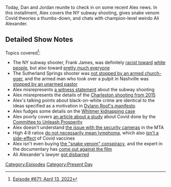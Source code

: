 {{DEFAULTSORT:
    #_EPISODE_0671:April 13, 2022
}}{{Episode
    | title           = April 13, 2022
    | caption         = [https://knowledgefight.libsyn.com/671-april-13-2022 Listen to this episode on Libsyn]
    | episodeNumber   = 671
    | length          = 01:59:00
    | airDate         = April 18, 2022
    | coverageDate    = April 13, 2022
    | previousEpisode = [[670: July 28, 2003]]
    | nextEpisode     = [[672: April 18, 2022]]
}}

{{Stub}}

Today, Dan and Jordan reunite to check in on some recent Alex news.  In this installment, Alex covers the NY subway shooting, gives snake venom Covid theories a thumbs-down, and chats with champion-level weirdo Ali Alexander.

==Detailed Show Notes==

Topics covered<ref>[https://knowledgefight.com/research/2022/4/18/episode-671-april-13-2022 Episode #671: April 13, 2022]</ref>:

*The NY subway shooter, Frank James, was definitely [https://nypost.com/2022/04/13/suspect-frank-james-was-spewing-racist-hate-well-before-brooklyn-shooting/ racist toward] [https://nypost.com/2022/04/12/frank-r-james-idd-as-person-of-interest-in-brooklyn-subway-shooting/ white people], but also toward [https://www.nytimes.com/2022/04/13/nyregion/frank-james-subway-shooting.html pretty much everyone]
*The Sutherland Springs shooter was [https://time.com/5012688/stephen-willeford-interview-texas-church/ not stopped by an armed church-goer], and the armed man who took over a pulpit in Nashville was [https://www.nbcnews.com/news/us-news/tennessee-pastor-tackles-disarms-man-who-brandished-gun-during-church-n1283448 stopped by an unarmed pastor]
*Alex misrepresents [https://nypost.com/2022/04/12/i-came-face-to-face-with-brooklyn-subway-shooter-rider/ a witness statement] about the subway shooting
*Alex misrepresents the details of the [https://abcnews.go.com/US/charleston-shooting-happened-inside-church/story?id=31855652 Charleston shooting from 2015]
*Alex's talking points about black-on-white crime are identical to the ideas specified as a motivation in [https://web.archive.org/web/20150620135311/http://lastrhodesian.com/data/documents/rtf88.txt%20 Dylann Roof's manifesto]
*Alex fudges some details on the [https://www.nytimes.com/2022/04/08/us/verdict-whitmer-kidnapping-case.html Whitmer kidnapping case]
*Alex poorly covers [https://nypost.com/2022/04/11/ny-handled-covid-19-lockdown-poorly-florida-among-best-study/ an article about a study] about Covid done by the [https://www.sourcewatch.org/index.php/Committee_to_Unleash_Prosperity Committee to Unleash Prosperity]
*Alex doesn't understand [https://www.nytimes.com/2022/04/13/nyregion/subway-shooting-cameras.html the issue with the security cameras] in the MTA
*High 4:8 ratios [https://www.urmc.rochester.edu/encyclopedia/content.aspx?contentid=cd4_cd8_ratio&contenttypeid=167 do not necessarily mean lymphoma], which also [https://www.nytimes.com/2021/03/01/health/covid-vaccine-lymph-nodes.html isn't a side-effect] of Covid vaccines
*Alex isn't even buying [https://rumble.com/v10mnew-live-world-premiere-watch-the-water.html the "snake venom" conspiracy], and the expert in the documentary has [https://www.thedailybeast.com/covid-conspiracy-theorists-are-at-war-over-snake-venom come out against the film]
*Ali Alexander's lawyer [https://www.wusa9.com/article/news/national/capitol-riots/virginia-court-disbars-attorney-representing-oath-keepers-in-capitol-riot-cases-jonathon-moseley-kelly-meggs-stewart-rhodes/65-9ac39a20-9451-4414-babc-fc7c207c9af9 got disbarred]

[[Category:Episodes]]
[[Category:Present Day]]